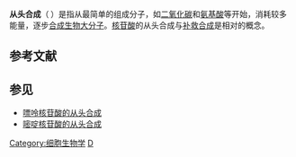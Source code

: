 '''从头合成'''（'''''{{lang|la|de novo}}'' {{lang|en|synthesis}}'''）是指从最简单的组成分子，如[[二氧化碳|二氧化碳]]和[[氨基酸|氨基酸]]等开始，消耗较多能量，逐步[[合成|合成]][[生物大分子|生物大分子]]。[[核苷酸|核苷酸]]的从头合成与[[补救合成|补救合成]]是相对的概念。

== 参考文献 ==
{{Reflist}}

== 参见 ==
* [[嘌呤核苷酸的从头合成|嘌呤核苷酸的从头合成]]
* [[嘧啶代謝#嘧啶核苷酸從頭合成_（合成代謝）|嘧啶核苷酸的从头合成]]

[[Category:细胞生物学|Category:细胞生物学]]
[[Category:生物學與醫學拉丁文片語|D]]